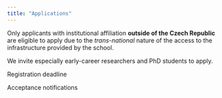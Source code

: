 ```yaml
---
title: "Applications"
---
```


::: {.callout-important}
Only applicants with institutional affiliation **outside of the Czech Republic** are eligible to apply due to the *trans-national* nature of the access to the infrastructure provided by the school.
:::

We invite especially early-career researchers and PhD students to apply.

Registration deadline

Acceptance notifications

